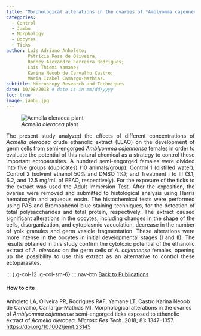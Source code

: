 ```yaml
---
title: "Morphological alterations in the ovaries of *Amblyomma cajennense* semi-engorged ticks exposed to ethanolic extract of *Acmella oleracea*"
categories:
  - Control
  - Jambu
  - Morphology
  - Oocytes
  - Ticks
author: Luís Adriano Anholeto;
        Patrícia Rosa de Oliveira;
        Rodney Alexandre Ferreira Rodrigues;
        Lais Thiemi Yamane;
        Karina Neoob de Carvalho Castro;
        Maria Izabel Camargo-Mathias.
subtitle: Microscopy Research and Techniques
date: 10/08/2018 # date is in mm/dd/yyyy
toc: true
image: jambu.jpg
---
```


![*Acmella oleracea* plant](jambu.jpg){fig-align="center"}

::: {style="text-align: justify"}
The present study analyzed the effects of different concentrations of
*Acmella oleracea* crude ethanolic extract (EEAO) on the development of
germ cells from semi-engorged *Amblyomma cajennense* females in order to
evaluate the potential of this natural chemical as a strategy to control
these important ectoparasites. A hundred semi-engorged females were
divided into five groups (duplicates) (10 animals/group): Control 1
(distilled water); Control 2 (solvent ethanol 50% and DMSO 1%); and
Treatment I to III (3.1, 6.2, and 12.5 mg/mL of EEAO, respectively). For
the exposure of the ticks to the extract was used the Adult Immersion
Test. After the exposition, the ovaries were removed and submitted to
histological analysis using Harris hematoxylin and aqueous eosin. The
histochemical tests were performed using PAS and Bromophenol blue
staining techniques, for the detection of total polysaccharides and
total protein, respectively. The extract caused significant alterations
in the oocytes, including changes in the shape of the cells,
disorganization, and cytoplasmic vacuolation, decrease in the number of
yolk granules and germ vesicle fragmentation. These alterations were
more intense in the oocytes in initial developmental stages (I and II).
The results obtained in this study confirm the cytotoxic potential of
the ethanolic extract of *A. oleracea* on the germ cells of *A.
cajennense* females, opening up the possibility to use this extract as
an alternative to control these ectoparasites.
:::

::: {.g-col-12 .g-col-sm-6}
::: nav-btn
[Back to Publications](/publications/index.qmd)


#### How to cite

Anholeto LA, Oliveira PR, Rodrigues RAF, Yamane LT, Castro Karina Neoob
de Carvalho, Camargo-Mathias MI. Morphological alterations in the
ovaries of *Amblyomma cajennense* semi-engorged ticks exposed to
ethanolic extract of *Acmella oleracea*. *Microsc Res Tech*. 2018; 81:
1347–1357. <https://doi.org/10.1002/jemt.23145>
